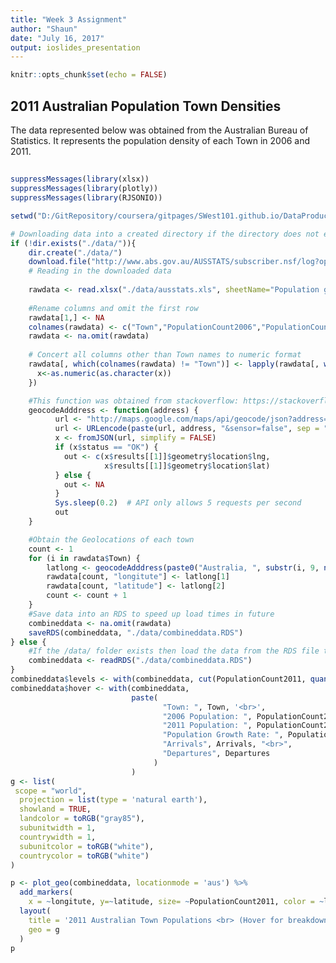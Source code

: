 ```yaml
---
title: "Week 3 Assignment"
author: "Shaun"
date: "July 16, 2017"
output: ioslides_presentation
---
```


```r
knitr::opts_chunk$set(echo = FALSE)
```

## 2011 Australian Population Town Densities

The data represented below was obtained from the Australian Bureau of Statistics.
It represents the population density of each Town in 2006 and 2011. 

## 
```r
suppressMessages(library(xlsx))
suppressMessages(library(plotly))
suppressMessages(library(RJSONIO))

setwd("D:/GitRepository/coursera/gitpages/SWest101.github.io/DataProducts/Wk3")

# Downloading data into a created directory if the directory does not exist.
if (!dir.exists("./data/")){
    dir.create("./data/")
    download.file("http://www.abs.gov.au/AUSSTATS/subscriber.nsf/log?openagent&Population%20growth%20and%20turnover%20in%20Local%20Government%20Areas%202006%20to%202011.xls&1380.0.55.007&Data%20Cubes&027E069DBA81A5E2CA257AF7000D10C4&0&2006-2011&21.01.2013&Latest", destfile = "./data/ausstats.xls", mode="wb")
    # Reading in the downloaded data
    
    rawdata <- read.xlsx("./data/ausstats.xls", sheetName="Population growth and turnover ", rowIndex = c(7:567), keepFormulas = FALSE)
    
    #Rename columns and omit the first row
    rawdata[1,] <- NA
    colnames(rawdata) <- c("Town","PopulationCount2006","PopulationCount2011","PopulationGrowthRate","ModCensusCount","Arrivals","Departures","PopulationFlow","PopulationTurnoverRate")
    rawdata <- na.omit(rawdata)
    
    # Concert all columns other than Town names to numeric format
    rawdata[, which(colnames(rawdata) != "Town")] <- lapply(rawdata[, which(colnames(rawdata) != "Town")], function(x) {
      x<-as.numeric(as.character(x))
    })

    #This function was obtained from stackoverflow: https://stackoverflow.com/a/32505896
    geocodeAdddress <- function(address) {
          url <- "http://maps.google.com/maps/api/geocode/json?address="
          url <- URLencode(paste(url, address, "&sensor=false", sep = ""))
          x <- fromJSON(url, simplify = FALSE)
          if (x$status == "OK") {
            out <- c(x$results[[1]]$geometry$location$lng,
                     x$results[[1]]$geometry$location$lat)
          } else {
            out <- NA
          }
          Sys.sleep(0.2)  # API only allows 5 requests per second
          out
    }

    #Obtain the Geolocations of each town  
    count <- 1
    for (i in rawdata$Town) {
        latlong <- geocodeAdddress(paste0("Australia, ", substr(i, 9, nchar(i)-4)))
        rawdata[count, "longitute"] <- latlong[1]
        rawdata[count, "latitude"] <- latlong[2]
        count <- count + 1
    }
    #Save data into an RDS to speed up load times in future
    combineddata <- na.omit(rawdata)
    saveRDS(combineddata, "./data/combineddata.RDS")
} else {
    #If the /data/ folder exists then load the data from the RDS file to save time.
    combineddata <- readRDS("./data/combineddata.RDS")
}
combineddata$levels <- with(combineddata, cut(PopulationCount2011, quantile(PopulationCount2011)))
combineddata$hover <- with(combineddata, 
                           paste(
                                  "Town: ", Town, '<br>',
                                  "2006 Population: ", PopulationCount2006, '<br>',
                                  "2011 Population: ", PopulationCount2011, '<br>',
                                  "Population Growth Rate: ", PopulationGrowthRate, "<br>",
                                  "Arrivals", Arrivals, "<br>",
                                  "Departures", Departures
                                )
                           )
g <- list(
 scope = "world",
  projection = list(type = 'natural earth'),
  showland = TRUE,
  landcolor = toRGB("gray85"),
  subunitwidth = 1,
  countrywidth = 1,
  subunitcolor = toRGB("white"),
  countrycolor = toRGB("white")
)

p <- plot_geo(combineddata, locationmode = 'aus') %>%
  add_markers(
    x = ~longitute, y=~latitude, size= ~PopulationCount2011, color = ~levels, text = ~hover) %>%
  layout(
    title = '2011 Australian Town Populations <br> (Hover for breakdown)',
    geo = g
  )
p
```